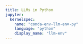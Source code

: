 ```yaml
---
title: LLMs in Python
jupyter: 
  kernelspec:
    name: "conda-env-llm-env-py"
    language: "python"
    display_name: "llm-env"
---
```


